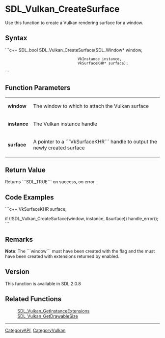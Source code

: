 <!-- pragma section-numbers off -->
<!-- pragma camelcase off -->

<!-- #*^*^*^*^*See http://wiki.libsdl.org/moin.cgi/SGFunctions for details on editing this page*^*^*^*^* -->


= SDL_Vulkan_CreateSurface =
Use this function to create a Vulkan rendering surface for a window.



== Syntax ==
```c++
SDL_bool SDL_Vulkan_CreateSurface(SDL_Window* window,
                                  VkInstance instance,
                                  VkSurfaceKHR* surface);
```

== Function Parameters ==
{|
|'''window'''
|The window to which to attach the Vulkan surface
|-
|'''instance'''
|The Vulkan instance handle
|-
|'''surface'''
|A pointer to a ```VkSurfaceKHR``` handle to output the newly created surface
|}

== Return Value ==
Returns ```SDL_TRUE``` on success, {{{SDL_FALSE}}} on error.


== Code Examples ==
```c++
VkSurfaceKHR surface;

if (!SDL_Vulkan_CreateSurface(window, instance, &surface)) handle_error();
```


== Remarks ==

'''Note''': The ```window``` must have been created with the {{{SDL_WINDOW_VULKAN}}} flag and the {{{VkInstance}}} must have been created with extensions returned by {{{SDL_Vulkan_GetInstanceExtensions}}} enabled.

== Version ==
This function is available in SDL 2.0.8

== Related Functions ==
:[[SDL_Vulkan_GetInstanceExtensions]]
:[[SDL_Vulkan_GetDrawableSize]]

----
[[CategoryAPI]], [[CategoryVulkan]]
<!-- #See the Style Guide for instructions on editing the footer. -->
